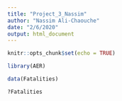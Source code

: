 ```yaml
---
title: "Project_3_Nassim"
author: "Nassim Ali-Chaouche"
date: "2/6/2020"
output: html_document
---
```


```r
knitr::opts_chunk$set(echo = TRUE)
```

```r
library(AER)
```

```r
data(Fatalities)

```

```r
?Fatalities
```

